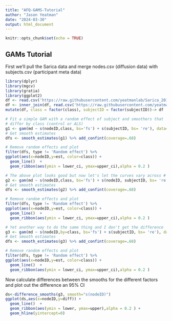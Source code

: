 ```yaml
---
title: "AFQ-GAMS-Tutorial"
author: "Jason Yeatman"
date: "2024-03-30"
output: html_document
---
```


```r
knitr::opts_chunk$set(echo = TRUE)
```

## GAMs Tutorial

First we'll pull the Sarica data and merge nodes.csv (diffusion data) with subjects.csv (participant meta data)

```r
library(dplyr)
library(mgcv)
library(gratia)
library(ggplot2)
df <- read.csv('https://raw.githubusercontent.com/yeatmanlab/Sarica_2017/gh-pages/data/nodes.csv')
df <- inner_join(df, read.csv('https://raw.githubusercontent.com/yeatmanlab/Sarica_2017/gh-pages/data/subjects.csv'))
mutate(df, class = factor(class), subjectID = factor(subjectID))-> df

```

```r
# Fit a simple GAM with a random effect of subject and smoothers that 
# differ by class (control or ALS)
g1 <- gam(md ~ s(nodeID,class, bs='fs') + s(subjectID, bs= 're'), data=df)
# Get smooth estimates
dfs <- smooth_estimates(g1) %>% add_confint(coverage=.68)

# Remove random effects and plot
filter(dfs, type != 'Random effect') %>%
ggplot(aes(x=nodeID,y=est, color=class)) +
  geom_line()  +
  geom_ribbon(aes(ymin = lower_ci, ymax=upper_ci),alpha = 0.2 )

```

```r
# The above plot looks good but now let's let the curves vary across # subjects too. What I notice here is that it dramatically effects the standard error
g2 <- gam(md ~ s(nodeID,class, bs='fs') + s(nodeID, subjectID, bs= 're'), data=df)
# Get smooth estimates
dfs <- smooth_estimates(g2) %>% add_confint(coverage=.68)

# Remove random effects and plot
filter(dfs, type != 'Random effect') %>%
ggplot(aes(x=nodeID,y=est, color=class)) +
  geom_line()  +
  geom_ribbon(aes(ymin = lower_ci, ymax=upper_ci),alpha = 0.2 )
```

```r
# Yet another way to do the same thing and I don't get the difference
g3 <- gam(md ~ s(nodeID,by=class, bs='fs') + s(subjectID, bs= 're'), data=df)
# Get smooth estimates
dfs <- smooth_estimates(g3) %>% add_confint(coverage=.68)

# Remove random effects and plot
filter(dfs, type != 'Random effect') %>%
ggplot(aes(x=nodeID,y=est, color=class)) +
  geom_line()  +
  geom_ribbon(aes(ymin = lower_ci, ymax=upper_ci),alpha = 0.2 )
```

Now calculate differences between the smooths for the different factors and plot out the difference an 95% CI

```r
ds<-difference_smooths(g3, smooth="s(nodeID)")
ggplot(ds,aes(x=nodeID,y=diff)) +
  geom_line()  +
  geom_ribbon(aes(ymin = lower, ymax=upper),alpha = 0.2 ) +
  geom_hline(yintercept=0)
```
